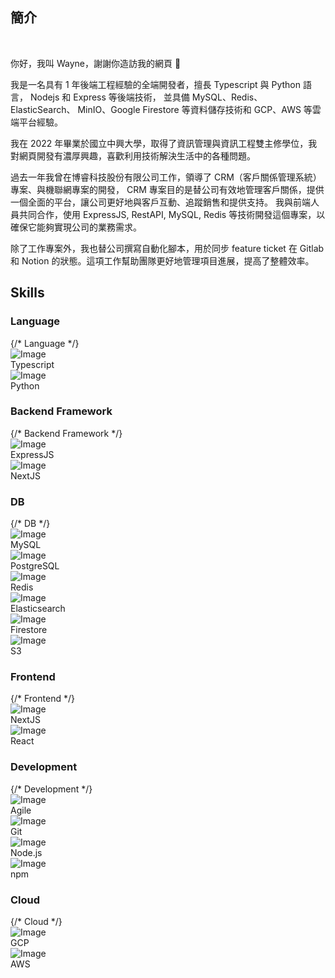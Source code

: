 ## 簡介

<br />
<div style={{textIndent: "2em"}}>

你好，我叫 Wayne，謝謝你造訪我的網頁 👋

我是一名具有 1 年後端工程經驗的全端開發者，擅長 Typescript 與 Python 語言， Nodejs 和 Express 等後端技術，
並具備 MySQL、Redis、ElasticSearch、 MinIO、Google Firestore 等資料儲存技術和 GCP、AWS 等雲端平台經驗。

我在 2022 年畢業於國立中興大學，取得了資訊管理與資訊工程雙主修學位，我對網頁開發有濃厚興趣，喜歡利用技術解決生活中的各種問題。

過去一年我曾在博睿科技股份有限公司工作，領導了 CRM（客戶關係管理系統）專案、與機聯網專案的開發，
CRM 專案目的是替公司有效地管理客戶關係，提供一個全面的平台，讓公司更好地與客戶互動、追蹤銷售和提供支持。
我與前端人員共同合作，使用 ExpressJS, RestAPI, MySQL, Redis 等技術開發這個專案，以確保它能夠實現公司的業務需求。

除了工作專案外，我也替公司撰寫自動化腳本，用於同步 feature ticket 在 Gitlab 和 Notion 的狀態。這項工作幫助團隊更好地管理項目進展，提高了整體效率。

</div>

<style>
  {`
    .skillCategory {
      display: grid;
      grid-template-columns: repeat(auto-fill, minmax(125px, 1fr));
      gap: 5px;
    }

    .skill {
      display: flex;
      gap: 8px;
      margin-top: 10px;
    }

    .skill img {
      width: 30px;
      height: 30px;
      margin-bottom: 1px;
    }

    .skill div {
      margin-top: 5px;
    }
  `}
</style>

## Skills

### Language

<div className="skillCategory">
  {/* Language */}
  <div className="skill">
    <img src="/assets/skill-icon-typescript.jpg" alt="Image" />
    <div>Typescript</div>
  </div>
  <div className="skill">
    <img src="/assets/skill-icon-python.jpg" alt="Image" />
    <div>Python</div>
  </div>
</div>

### Backend Framework

<div className="skillCategory">
  {/* Backend Framework */}
  <div className="skill">
    <img src="/assets/skill-icon-expressjs.jpg" alt="Image" />
    <div>ExpressJS</div>
  </div>
  <div className="skill">
    <img src="/assets/skill-icon-nextjs.jpg" alt="Image" />
    <div>NextJS</div>
  </div>
</div>

### DB

<div className="skillCategory">
  {/* DB */}
  <div className="skill">
    <img src="/assets/skill-icon-mysql.jpg" alt="Image" />
    <div>MySQL</div>
  </div>
  <div className="skill">
    <img src="/assets/skill-icon-postgresql.jpg" alt="Image" />
    <div>PostgreSQL</div>
  </div>
  <div className="skill">
    <img src="/assets/skill-icon-redis.jpg" alt="Image" />
    <div>Redis</div>
  </div>
  <div className="skill">
    <img src="/assets/skill-icon-elasticsearch.jpg" alt="Image" />
    <div>Elasticsearch</div>
  </div>
  <div className="skill">
    <img src="/assets/skill-icon-firestore.jpg" alt="Image" />
    <div>Firestore</div>
  </div>
  <div className="skill">
    <img src="/assets/skill-icon-s3.jpg" alt="Image" />
    <div>S3</div>
  </div>
</div>

### Frontend

<div className="skillCategory">
  {/* Frontend */}
  <div className="skill">
    <img src="/assets/skill-icon-nextjs.jpg" alt="Image" />
    <div>NextJS</div>
  </div>
  <div className="skill">
    <img src="/assets/skill-icon-react.jpg" alt="Image" />
    <div>React</div>
  </div>
</div>

### Development

<div className="skillCategory">
  {/* Development */}
  <div className="skill">
    <img src="/assets/skill-icon-agiledevelopment.jpg" alt="Image" />
    <div>Agile</div>
  </div>
  <div className="skill">
    <img src="/assets/skill-icon-git.jpg" alt="Image" />
    <div>Git</div>
  </div>
  <div className="skill">
    <img src="/assets/skill-icon-nodejs.jpg" alt="Image" />
    <div>Node.js</div>
  </div>
  <div className="skill">
    <img src="/assets/skill-icon-npm.jpg" alt="Image" />
    <div>npm</div>
  </div>
</div>

### Cloud

<div className="skillCategory">
  {/* Cloud */}
  <div className="skill">
    <img src="/assets/skill-icon-gcp.jpg" alt="Image" />
    <div>GCP</div>
  </div>
  <div className="skill">
    <img src="/assets/skill-icon-aws.jpg" alt="Image" />
    <div>AWS</div>
  </div>
</div>
